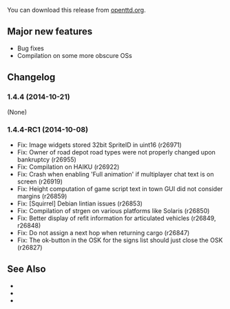 {{en/-}}
{{en/OTTDVersions}}
{{en/release|prev=OpenTTD 1.4.3|next=OpenTTD 1.5.0|date=2014-10-21}}

You can download this release from [http://www.openttd.org/en/download-stable/1.4.4 openttd.org].

==Major new features==
* Bug fixes
* Compilation on some more obscure OSs

==Changelog==
===1.4.4 (2014-10-21)===
(None)

===1.4.4-RC1 (2014-10-08)===
* Fix: Image widgets stored 32bit SpriteID in uint16 (r26971)
* Fix: Owner of road depot road types were not properly changed upon bankruptcy {{en/Flyspray|6126}} (r26955)
* Fix: Compilation on HAIKU (r26922)
* Fix: Crash when enabling 'Full animation' if multiplayer chat text is on screen {{en/Flyspray|6096}} (r26919)
* Fix: Height computation of game script text in town GUI did not consider margins {{en/Flyspray|6119}} (r26859)
* Fix: [Squirrel] Debian lintian issues (r26853)
* Fix: Compilation of strgen on various platforms like Solaris (r26850)
* Fix: Better display of refit information for articulated vehicles {{en/Flyspray|6113}} (r26849, r26848)
* Fix: Do not assign a next hop when returning cargo {{en/Flyspray|6110}} (r26847)
* Fix: The ok-button in the OSK for the signs list should just close the OSK {{en/Flyspray|6116}} (r26827)

==See Also==
* {{en/OTTDNewsArticle|212|The 1.4.4 news article}}
* {{en/Forum|topic=71385|Forum topic for 1.4.4-RC1}}
* {{en/OTTDNewsArticle|211|The 1.4.4-RC1 news article}}